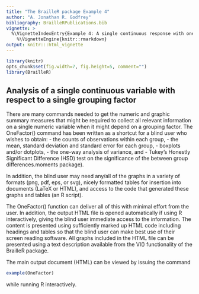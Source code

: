 ---
title: "The BrailleR package Example 4"
author: "A. Jonathan R. Godfrey"
bibliography: BrailleRPublications.bib
vignette: >
  %\VignetteIndexEntry{Example 4: A single continuous response with one grouping factor}
    %\VignetteEngine{knitr::rmarkdown}
output: knitr:::html_vignette
---

```{r setup, include=FALSE}
library(knitr)
opts_chunk$set(fig.width=7, fig.height=5, comment="")
library(BrailleR)
```

## Analysis of a single continuous variable with respect to a single grouping factor

There are many commands needed to get the numeric and graphic summary measures that might be required to collect all relevant information on a single numeric variable when it might depend on a  grouping factor. The OneFactor() command has been written as a shortcut for a blind user who wishes to obtain:
- the counts of observations within each group,
- the mean, standard deviation and standard error for each group,
- boxplots and/or dotplots, 
- the one-way analysis of variance, and
- Tukey's Honestly Significant Difference (HSD) test on the significance of the between group differences.moments package).

In addition, the blind user may need any/all of the graphs in a variety of formats (png, pdf, eps, or svg), nicely formatted tables for insertion into documents (LaTeX or HTML), and access to the code that generated these graphs and tables (an R script). 

The OneFactor() function can deliver all of this with minimal effort from the user. In addition, the output HTML file is opened automatically if using R interactively, giving the blind user immediate access to the information. The content is presented using sufficiently marked up HTML code including headings and tables so that the blind user can make best use of their  screen reading software. All graphs included in the HTML file can be presented using a text description available from the VI() functionality of the BrailleR package.


The main output document (HTML) can be viewed by issuing the command 
```{r Example, eval=FALSE}
example(OneFactor)
```
while running R interactively.


